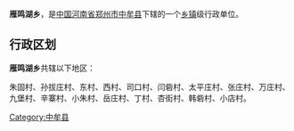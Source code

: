 {{中国乡级行政区
| 行政区全称 = 雁鸣湖乡
| 景观照片文件名 =
| 景观照片描述 =
| 汉语拼音 =
| 通用拼音 =
| 注音符號 =
| 其它标音类型1 =
| 其它标音1 =
| 其它标音类型2 =
| 其它标音2 =
| 其它语言类型1 =
| 其它语言地名1 =
| 其它语言类型2 =
| 其它语言地名2 =
| 上级行政区 = [[河南省|河南省]][[郑州市|郑州市]][[中牟县|中牟县]]
| 行政区类别 = [[乡镇|乡镇]]
| 行政区划代码 =
| 地理坐标 =
| 总面积 =
| 户籍人口 =
| 户籍人口年份 =
| 常住人口 =
| 常住人口年份 =
| 人口密度 =
| 行政区划 =
| 官方网站 =
| 政府驻地 =
| 邮政编码 =
| 毗邻行政区 =
| 位置图文件名 =
| 位置图描述 =
}}
'''雁鸣湖乡'''，是[[中华人民共和国|中国]][[河南省|河南省]][[郑州市|郑州市]][[中牟县|中牟县]]下辖的一个[[乡镇|乡镇]]级行政单位。

== 行政区划 ==
'''雁鸣湖乡'''共辖以下地区：

朱固村、孙拔庄村、东村、西村、司口村、闫砦村、太平庄村、张庄村、万庄村、九堡村、辛寨村、小朱村、岳庄村、丁村、杏街村、韩砦村、小店村。

{{河南小作品}}
{{中牟县行政区划}}

[[Category:中牟县|Category:中牟县]]